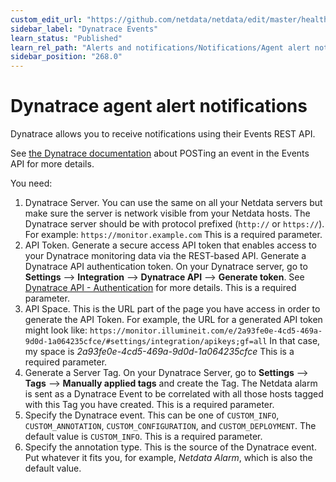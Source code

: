 ```yaml
---
custom_edit_url: "https://github.com/netdata/netdata/edit/master/health/notifications/dynatrace/README.md"
sidebar_label: "Dynatrace Events"
learn_status: "Published"
learn_rel_path: "Alerts and notifications/Notifications/Agent alert notifications"
sidebar_position: "268.0"
---
```



# Dynatrace agent alert notifications

Dynatrace allows you to receive notifications using their Events REST API.

See [the Dynatrace documentation](https://www.dynatrace.com/support/help/extend-dynatrace/dynatrace-api/environment-api/events/post-event/) about POSTing an event in the Events API for more details.



You need:

1.  Dynatrace Server. You can use the same on all your Netdata servers but make sure the server is network visible from your Netdata hosts.
The Dynatrace server should be with protocol prefixed (`http://` or `https://`). For example: `https://monitor.example.com`
This is a required parameter.
2.  API Token. Generate a secure access API token that enables access to your Dynatrace monitoring data via the REST-based API.
Generate a Dynatrace API authentication token. On your Dynatrace server, go to **Settings** --> **Integration** --> **Dynatrace API** --> **Generate token**.
See [Dynatrace API - Authentication](https://www.dynatrace.com/support/help/extend-dynatrace/dynatrace-api/basics/dynatrace-api-authentication/) for more details.
This is a required parameter.
3.  API Space. This is the URL part of the page you have access in order to generate the API Token. For example, the URL
    for a generated API token might look like:
    `https://monitor.illumineit.com/e/2a93fe0e-4cd5-469a-9d0d-1a064235cfce/#settings/integration/apikeys;gf=all` In that
    case, my space is _2a93fe0e-4cd5-469a-9d0d-1a064235cfce_ This is a required parameter.
4. Generate a Server Tag. On your Dynatrace Server, go to **Settings** --> **Tags** --> **Manually applied tags** and create the Tag.
The Netdata alarm is sent as a Dynatrace Event to be correlated with all those hosts tagged with this Tag you have created.
This is a required parameter.
5. Specify the Dynatrace event. This can be one of `CUSTOM_INFO`, `CUSTOM_ANNOTATION`, `CUSTOM_CONFIGURATION`, and `CUSTOM_DEPLOYMENT`. 
The default value is `CUSTOM_INFO`.
This is a required parameter.
6. Specify the annotation type. This is the source of the Dynatrace event. Put whatever it fits you, for example, 
_Netdata Alarm_, which is also the default value.
